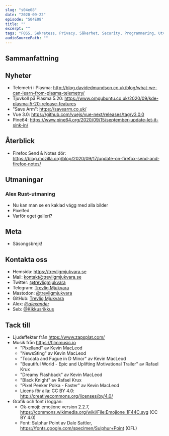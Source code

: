 ```yaml
---
slug: "s04e08"
date: "2020-09-22"
episode: "S04E08"
title: ""
excerpt: "" 
tags: "FOSS, Sekretess, Privacy, Säkerhet, Security, Programmering, Utveckling, RaspberryPi, Mjukvara, PinePhone, Technology, Linux, Open Source, Plasma, telemetry, arm, SoftBank, Nvidia, vue, vue 3.0, pine64, firefox send, firefox, notes, rust, pixelfed" 
audioSourcePath: ""
---
```

## Sammanfattning

## Nyheter
- Telemetri i Plasma: http://blog.davidedmundson.co.uk/blog/what-we-can-learn-from-plasma-telemetry/
- Tjuvkoll på Plasma 5.20: https://www.omgubuntu.co.uk/2020/09/kde-plasma-5-20-release-features
- "Save Arm": https://savearm.co.uk/
- Vue 3.0: https://github.com/vuejs/vue-next/releases/tag/v3.0.0
- Pine64: https://www.pine64.org/2020/09/15/september-update-let-it-sink-in/

## Återblick
- Firefox Send & Notes dör: https://blog.mozilla.org/blog/2020/09/17/update-on-firefox-send-and-firefox-notes/

## Utmaningar
### Alex Rust-utmaning
- Nu kan man se en kaklad vägg med alla bilder
- Pixelfed
- Varför eget galleri? 

## Meta 
- Säsongsbrejk!

## Kontakta oss
- Hemsida: https://trevligmjukvara.se
- Mail: kontakt@trevligmjukvara.se
- Twitter: [@trevligmjukvara](https://twitter.com/trevligmjukvara)
- Telegram: [Trevlig Mjukvara](https://t.me/trevligmjukvara)
- Mastodon: [@trevligmjukvara](https://mastodon.linuxkompis.se/@trevligmjukvara)
- GitHub: [Trevlig Mjukvara](https://github.com/trevligmjukvara)
- Alex: [@_alexander_](https://mastodon.online/@_alexander_)
- Seb: [@Kikkusrikkus](https://twitter.com/Kikkusrikkus)

## Tack till
- Ljudeffekter från https://www.zapsplat.com/
- Musik från https://filmmusic.io
  - "Pixelland" av Kevin MacLeod
  - "NewsSting" av Kevin MacLeod
  - "Toccata and Fugue in D Minor" av Kevin MacLeod
  - "Beautiful World - Epic and Uplifting Motivational Trailer" av Rafael Krux
  - "Dreamy Flashback" av Kevin MacLeod
  - "Black Knight" av Rafael Krux
  - "Pixel Peeker Polka - Faster" av Kevin MacLeod
  - Licens för alla: CC BY 4.0: http://creativecommons.org/licenses/by/4.0/
- Grafik och font i loggan:
  - Ok-emoji: emojione version 2.2.7, https://commons.wikimedia.org/wiki/File:Emojione_1F44C.svg (CC BY 4.0)
  - Font: Sulphur Point av Dale Sattler, https://fonts.google.com/specimen/Sulphur+Point (OFL)
